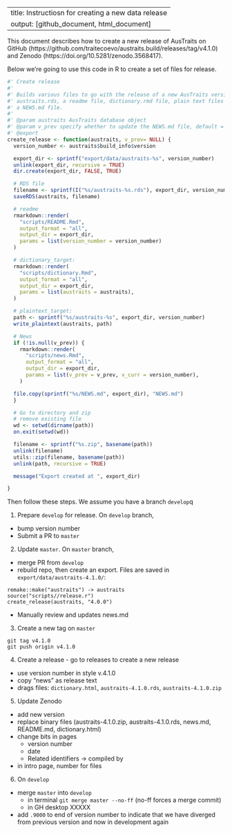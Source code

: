 
---
title: Instructiosn for creating a new data release
output: [github_document, html_document]
---

This document describes how to create a new release of AusTraits on GitHub (https://github.com/traitecoevo/austraits.build/releases/tag/v4.1.0) and Zenodo (https://doi.org/10.5281/zenodo.3568417). 

Below we're going to use this code in R to create a set of files for release.

```r

#' Create release
#'
#' Builds various files to go with the release of a new AusTraits version. Including
#' austraits.rds, a readme file, dictionary.rmd file, plain text files with csv, and
#' a NEWS.md file.
#'
#' @param austraits AusTraits database object
#' @param v_prev specify whether to update the NEWS.md file, default = NULL
#' @export
create_release <- function(austraits, v_prev= NULL) {
  version_number <- austraits$build_info$version

  export_dir <- sprintf("export/data/austraits-%s", version_number)
  unlink(export_dir, recursive = TRUE)
  dir.create(export_dir, FALSE, TRUE)

  # RDS file
  filename <- sprintf(I("%s/austraits-%s.rds"), export_dir, version_number)
  saveRDS(austraits, filename)

  # readme
  rmarkdown::render(
    "scripts/README.Rmd", 
    output_format = "all",
    output_dir = export_dir, 
    params = list(version_number = version_number)
  )

  # dictionary_target:
  rmarkdown::render(
    "scripts/dictionary.Rmd", 
    output_format = "all",
    output_dir = export_dir,
    params = list(austraits = austraits), 
  )

  # plaintext_target:
  path <- sprintf("%s/austraits-%s", export_dir, version_number)
  write_plaintext(austraits, path)

  # News
  if (!is.null(v_prev)) {
    rmarkdown::render(
      "scripts/news.Rmd",
      output_format = "all",
      output_dir = export_dir,
      params = list(v_prev = v_prev, v_curr = version_number),
    )

  file.copy(sprintf("%s/NEWS.md", export_dir), "NEWS.md")
  }

  # Go to directory and zip
  # remove existing file
  wd <- setwd(dirname(path))
  on.exit(setwd(wd))

  filename <- sprintf("%s.zip", basename(path))
  unlink(filename)
  utils::zip(filename, basename(path))
  unlink(path, recursive = TRUE)

  message("Export created at ", export_dir)

}
```

Then follow these steps. We assume you have a branch `develop`q

1. Prepare `develop` for release. On `develop` branch, 
  - bump version number
  - Submit a PR to `master`

2. Update `master`. On `master` branch,
  - merge PR from `develop`
  - rebuild repo, then create an export. Files are saved in `export/data/austraits-4.1.0/`:

```
remake::make("austraits") -> austraits 
source("scripts//release.r") 
create_release(austraits, "4.0.0") 
```
 - Manually review and updates news.md

3. Create a new tag on `master`
```
git tag v4.1.0
git push origin v4.1.0
```

4. Create a release - go to releases to create a new release

- use version number in style v.4.1.0
- copy "news" as release text
- drags files: `dictionary.html`, `austraits-4.1.0.rds`, `austraits-4.1.0.zip`

5. Update Zenodo

- add new version
- replace binary files (austraits-4.1.0.zip, austraits-4.1.0.rds, news.md, README.md, dictionary.html)
- change bits in pages
  - version number
  - date
  - Related identifiers -> compiled by
- in intro page, number for files

6. On `develop` 

- merge `master` into `develop` 
  - in terminal ` git merge master --no-ff`  (no-ff forces a merge commit)
  - in GH desktop XXXXX
- add `.9000` to end of version number to indicate that we have diverged from previous version and now in development again


